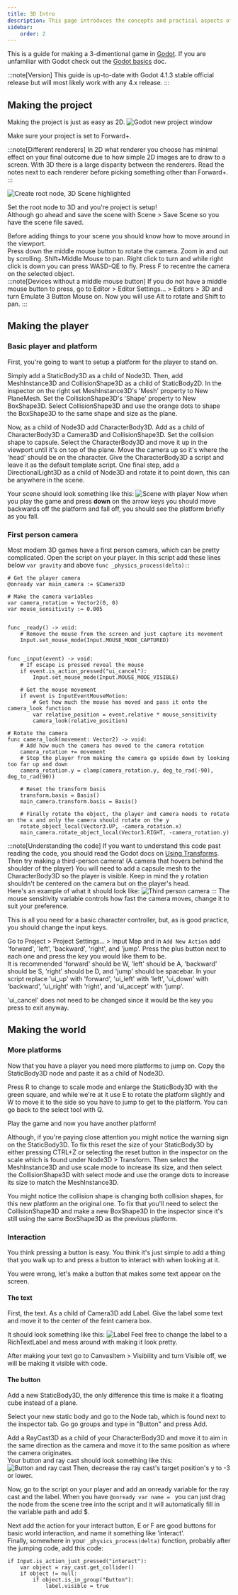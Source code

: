 ```yaml
---
title: 3D Intro
description: This page introduces the concepts and practical aspects of making a 3D game in Godot 
sidebar:
    order: 2
---
```


This is a guide for making a 3-dimentional game in [Godot](https://godotengine.org/). If you are unfamiliar with Godot check out the [Godot basics](../basics) doc.

:::note[Version]
This guide is up-to-date with Godot 4.1.3 stable official release but will most likely work with any 4.x release.
:::

## Making the project

Making the project is just as easy as 2D.
![Godot new project window](../../../../../assets/godot/3D/NewProject.png)

Make sure your project is set to Forward+. 

:::note[Different renderers]
In 2D what renderer you choose has minimal effect on your final outcome due to how simple 2D images are to draw to a screen. With 3D there is a large disparity between the renderers. Read the notes next to each renderer before picking something other than Forward+.
:::

![Create root node, 3D Scene highlighted](../../../../../assets/godot/3D/CreateRootNode.png)

Set the root node to 3D and you're project is setup!  
Although go ahead and save the scene with Scene > Save Scene so you have the scene file saved.

Before adding things to your scene you should know how to move around in the viewport.  
Press down the middle mouse button to rotate the camera. Zoom in and out by scrolling. Shift+Middle Mouse to pan. Right click to turn and while right click is down you can press WASD-QE to fly. Press F to recentre the camera on the selected object.  
:::note[Devices without a middle mouse button]
If you do not have a middle mouse button to press, go to Editor > Editor Settings... > Editors > 3D and turn Emulate 3 Button Mouse on. Now you will use Alt to rotate and Shift to pan.
:::

## Making the player

### Basic player and platform

First, you're going to want to setup a platform for the player to stand on.

Simply add a StaticBody3D as a child of Node3D.
Then, add MeshInstance3D and CollisionShape3D as a child of StaticBody2D.
In the inspector on the right set MeshInstance3D's 'Mesh' property to New PlaneMesh.
Set the CollisionShape3D's 'Shape' property to New BoxShape3D.
Select CollisionShape3D and use the orange dots to shape the BoxShape3D to the same shape and size as the plane. 

Now, as a child of Node3D add CharacterBody3D.
Add as a child of CharacterBody3D a Camera3D and CollisionShape3D.
Set the collision shape to capsule.
Select the CharacterBody3D and move it up in the viewport until it's on top of the plane.
Move the camera up so it's where the 'head' should be on the character.
Give the CharacterBody3D a script and leave it as the default template script.
One final step, add a DirectionalLight3D as a child of Node3D and rotate it to point down, this can be anywhere in the scene.

Your scene should look something like this:
![Scene with player](../../../../../assets/godot/3D/InitialScene.png)
Now when you play the game and press **down** on the arrow keys you should move backwards off the platform and fall off, you should see the platform briefly as you fall.

### First person camera

Most modern 3D games have a first person camera, which can be pretty complicated. Open the script on your player.
In this script add these lines below `var gravity` and above `func _physics_process(delta):`:
```gdscript
# Get the player camera
@onready var main_camera := $Camera3D

# Make the camera variables
var camera_rotation = Vector2(0, 0)
var mouse_sensitivity := 0.005


func _ready() -> void:
	# Remove the mouse from the screen and just capture its movement
	Input.set_mouse_mode(Input.MOUSE_MODE_CAPTURED)


func _input(event) -> void:
	# If escape is pressed reveal the mouse
	if event.is_action_pressed("ui_cancel"):
		Input.set_mouse_mode(Input.MOUSE_MODE_VISIBLE)
	
	# Get the mouse movement
	if event is InputEventMouseMotion:
		# Get how much the mouse has moved and pass it onto the camera_look function
		var relative_position = event.relative * mouse_sensitivity
		camera_look(relative_position)

# Rotate the camera
func camera_look(movement: Vector2) -> void:
	# Add how much the camera has moved to the camera rotation
	camera_rotation += movement 
	# Stop the player from making the camera go upside down by looking too far up and down
	camera_rotation.y = clamp(camera_rotation.y, deg_to_rad(-90), deg_to_rad(90)) 
	
	# Reset the transform basis
	transform.basis = Basis()
	main_camera.transform.basis = Basis()
	
	# Finally rotate the object, the player and camera needs to rotate on the x and only the camera should rotate on the y
	rotate_object_local(Vector3.UP, -camera_rotation.x)
	main_camera.rotate_object_local(Vector3.RIGHT, -camera_rotation.y)
```
:::note[Understanding the code]
If you want to understand this code past reading the code, you should read the Godot docs on [Using Transforms](https://docs.godotengine.org/en/stable/tutorials/3d/using_transforms.html). Then try making a third-person camera! (A camera that hovers behind the shoulder of the player) You will need to add a capsule mesh to the CharacterBody3D so the player is visible. Keep in mind the y rotation shouldn't be centered on the camera but on the player's head.  
Here's an example of what it should look like:
![Third person camera](../../../../../assets/godot/3D/ThirdPersonCamera.gif)
:::
The mouse sensitivity variable controls how fast the camera moves, change it to suit your preference.

This is all you need for a basic character controller, but, as is good practice, you should change the input keys.

Go to Project > Project Settings... > Input Map and in `Add New Action` add 'forward', 'left', 'backward', 'right', and 'jump'.
Press the plus button next to each one and press the key you would like them to be.  
It is recommended 'forward' should be W, 'left' should be A, 'backward' should be S, 'right' should be D, and 'jump' should be spacebar.
In your script replace 'ui_up' with 'forward', 'ui_left' with 'left', 'ui_down' with 'backward', 'ui_right' with 'right', and 'ui_accept' with 'jump'.

'ui_cancel' does not need to be changed since it would be the key you press to exit anyway.

## Making the world

### More platforms

Now that you have a player you need more platforms to jump on.
Copy the StaticBody3D node and paste it as a child of Node3D.

Press R to change to scale mode and enlarge the StaticBody3D with the green square, and while we're at it use E to rotate the platform slightly and W to move it to the side so you have to jump to get to the platform.
You can go back to the select tool with Q.

Play the game and now you have another platform!

Although, if you're paying close attention you might notice the warning sign on the StaticBody3D.
To fix this reset the size of your StaticBody3D by either pressing CTRL+Z or selecting the reset button in the inspector on the scale which is found under Node3D > Transform.
Then select the MeshInstance3D and use scale mode to increase its size, and then select the CollisionShape3D with select mode and use the orange dots to increase its size to match the MeshInstance3D.

You might notice the collision shape is changing both collision shapes, for this new platform an the original one.
To fix that you'll need to select the CollisionShape3D and make a new BoxShape3D in the inspector since it's still using the same BoxShape3D as the previous platform.

### Interaction

You think pressing a button is easy.
You think it's just simple to add a thing that you walk up to and press a button to interact with when looking at it.

You were wrong, let's make a button that makes some text appear on the screen.

#### The text

First, the text. As a child of Camera3D add Label.
Give the label some text and move it to the center of the feint camera box.

It should look something like this:
![Label](../../../../../assets/godot/3D/Label.png)
Feel free to change the label to a RichTextLabel and mess around with making it look pretty.

After making your text go to CanvasItem > Visibility and turn Visible off, we will be making it visible with code.

#### The button

Add a new StaticBody3D, the only difference this time is make it a floating cube instead of a plane.

Select your new static body and go to the Node tab, which is found next to the inspector tab.
Go go groups and type in "Button" and press Add.

Add a RayCast3D as a child of your CharacterBody3D and move it to aim in the same direction as the camera and move it to the same position as where the camera originates.  
Your button and ray cast should look something like this:
![Button and ray cast](../../../../../assets/godot/3D/RayCastButton.png)
Then, decrease the ray cast's target position's y to -3 or lower.

Now, go to the script on your player and add an onready variable for the ray cast and the label.
When you have `@onready var name = ` you can just drag the node from the scene tree into the script and it will automatically fill in the variable path and add $.

Next add the action for your interact button, E or F are good buttons for basic world interaction, and name it something like 'interact'.  
Finally, somewhere in your `_physics_process(delta)` function, probably after the jumping code, add this code:
```gdscript
if Input.is_action_just_pressed("interact"):
	var object = ray_cast.get_collider()
	if object != null:
		if object.is_in_group("Button"):
			label.visible = true
```
